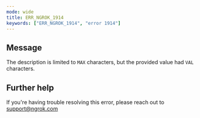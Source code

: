 ```yaml
---
mode: wide
title: ERR_NGROK_1914
keywords: ["ERR_NGROK_1914", "error 1914"]
---
```


## Message

The description is limited to `MAX` characters, but the provided value had `VAL` characters.

## Further help

If you're having trouble resolving this error, please reach out to [support@ngrok.com](mailto:support@ngrok.com?subject=Help%20with%20ERR_NGROK_1914)
